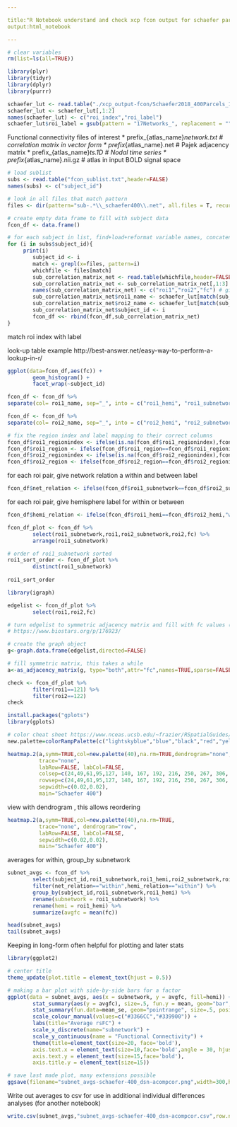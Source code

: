 ```yaml
---

title:"R Notebook understand and check xcp fcon output for schaefer parcellation
output:html_notebook

---
```



```r
# clear variables
rm(list=ls(all=TRUE))
```


```r
library(plyr)
library(tidyr)
library(dplyr)
library(purrr)
```


```r
schaefer_lut <- read.table("./xcp_output-fcon/Schaefer2018_400Parcels_17Networks_order.txt",header=FALSE)
schaefer_lut <- schaefer_lut[,1:2]
names(schaefer_lut) <- c("roi_index","roi_label")
schaefer_lut$roi_label = gsub(pattern = "17Networks_", replacement = "", x = schaefer_lut$roi_label)  
```


Functional connectivity files of interest
* prefix_{atlas_name}_network.txt # correlation matrix in vector form
* prefix_{atlas_name}.net # Pajek adjacency matrix
* prefix_{atlas_name}_ts.1D # Nodal time series
* prefix_{atlas_name}.nii.gz # atlas in input BOLD signal space


```r

# load sublist
subs <- read.table("fcon_sublist.txt",header=FALSE)
names(subs) <- c("subject_id")

# look in all files that match pattern 
files <- dir(pattern="sub-.*\\_schaefer400\\.net", all.files = T, recursive=T)

# create empty data frame to fill with subject data
fcon_df <- data.frame()

# for each subject in list, find+load+reformat variable names, concatenate all subjects with rbind
for (i in subs$subject_id){
     print(i)
        subject_id <- i
        match <- grepl(x=files, pattern=i)
        whichfile <- files[match]
        sub_correlation_matrix_net <- read.table(whichfile,header=FALSE,sep=" ",skip=2)
        sub_correlation_matrix_net <- sub_correlation_matrix_net[,1:3] 
        names(sub_correlation_matrix_net) <- c("roi1","roi2","fc") # give headers
        sub_correlation_matrix_net$roi1_name <- schaefer_lut[match(sub_correlation_matrix_net$roi1,schaefer_lut$roi_index),"roi_label"]
        sub_correlation_matrix_net$roi2_name <- schaefer_lut[match(sub_correlation_matrix_net$roi2,schaefer_lut$roi_index),"roi_label"]
        sub_correlation_matrix_net$subject_id <- i
        fcon_df <<- rbind(fcon_df,sub_correlation_matrix_net)
}

```

match roi index with label

look-up table example
http://best-answer.net/easy-way-to-perform-a-lookup-in-r/


```r
ggplot(data=fcon_df,aes(fc)) +
        geom_histogram() +
        facet_wrap(~subject_id)
```



```r
fcon_df <- fcon_df %>%
separate(col= roi1_name, sep="_", into = c("roi1_hemi", "roi1_subnetwork", "roi1_region", "roi1_regionindex"))

fcon_df <- fcon_df %>%
separate(col= roi2_name, sep="_", into = c("roi2_hemi", "roi2_subnetwork", "roi2_region", "roi2_regionindex"))
```


```r
# fix the region index and label mapping to their correct columns
fcon_df$roi1_regionindex <- ifelse(is.na(fcon_df$roi1_regionindex),fcon_df$roi1_region,fcon_df$roi1_regionindex)
fcon_df$roi1_region <- ifelse(fcon_df$roi1_region==fcon_df$roi1_regionindex," ",fcon_df$roi1_region)
fcon_df$roi2_regionindex <- ifelse(is.na(fcon_df$roi2_regionindex),fcon_df$roi2_region,fcon_df$roi2_regionindex)
fcon_df$roi2_region <- ifelse(fcon_df$roi2_region==fcon_df$roi2_regionindex," ",fcon_df$roi2_region)

```


for each roi pair, give network relation a within and between label 
```r
fcon_df$net_relation <- ifelse(fcon_df$roi1_subnetwork==fcon_df$roi2_subnetwork,"within","between")
```

for each roi pair, give hemisphere label for within or between
```r
fcon_df$hemi_relation <- ifelse(fcon_df$roi1_hemi==fcon_df$roi2_hemi,"within","between")
```


```r
fcon_df_plot <- fcon_df %>%
        select(roi1_subnetwork,roi1,roi2_subnetwork,roi2,fc) %>%
        arrange(roi1_subnetwork)

# order of roi1_subnetwork sorted
roi1_sort_order <- fcon_df_plot %>%
        distinct(roi1_subnetwork) 
        
roi1_sort_order
```

```r
library(igraph)

edgelist <- fcon_df_plot %>%
        select(roi1,roi2,fc)

# turn edgelist to symmetric adjacency matrix and fill with fc values (rather than count)
# https://www.biostars.org/p/176923/

# create the graph object
g<-graph.data.frame(edgelist,directed=FALSE)

# fill symmetric matrix, this takes a while
a<-as_adjacency_matrix(g, type="both",attr="fc",names=TRUE,sparse=FALSE)
```


```r
check <- fcon_df_plot %>%
        filter(roi1==121) %>%
        filter(roi2==122)
check
```


```r
install.packages("gplots")
library(gplots)

# color cheat sheet https://www.nceas.ucsb.edu/~frazier/RSpatialGuides/colorPaletteCheatsheet.pdf
new.palette=colorRampPalette(c("lightskyblue","blue","black","red","yellow"),space="rgb") 

heatmap.2(a,symm=TRUE,col=new.palette(40),na.rm=TRUE,dendrogram="none",Rowv=FALSE,Colv=FALSE,
          trace="none", 
          labRow=FALSE, labCol=FALSE,
          colsep=c(24,49,61,95,127, 140, 167, 192, 216, 250, 267, 306, 337, 353, 377, 400), 
          rowsep=c(24,49,61,95,127, 140, 167, 192, 216, 250, 267, 306, 337, 353, 377, 400),
          sepwidth=c(0.02,0.02),
          main="Schaefer 400")


```


view with dendrogram , this allows reordering
```r
heatmap.2(a,symm=TRUE,col=new.palette(40),na.rm=TRUE,
          trace="none", dendrogram="row",
          labRow=FALSE, labCol=FALSE,
          sepwidth=c(0.02,0.02),
          main="Schaefer 400")
```


averages for within, group_by subnetwork
```r
subnet_avgs <- fcon_df %>%
        select(subject_id,roi1_subnetwork,roi1_hemi,roi2_subnetwork,roi2_hemi,fc,net_relation,hemi_relation) %>%
        filter(net_relation=="within",hemi_relation=="within") %>%
        group_by(subject_id,roi1_subnetwork,roi1_hemi) %>% 
        rename(subnetwork = roi1_subnetwork) %>% 
        rename(hemi = roi1_hemi) %>% 
        summarize(avgfc = mean(fc))

head(subnet_avgs)      
tail(subnet_avgs)     
```


Keeping in long-form often helpful for plotting and later stats
```r

library(ggplot2)

# center title
theme_update(plot.title = element_text(hjust = 0.5))

# making a bar plot with side-by-side bars for a factor
ggplot(data = subnet_avgs, aes(x = subnetwork, y = avgfc, fill=hemi)) +
        stat_summary(aes(y = avgfc), size=.5, fun.y = mean, geom="bar",size=1, position="dodge") + 
        stat_summary(fun.data=mean_se, geom="pointrange", size=.5, position=position_dodge(1)) + 
        scale_colour_manual(values=c("#3366CC","#339900")) +
        labs(title="Average rsFC") +
        scale_x_discrete(name="subnetwork") + 
        scale_y_continuous(name = "Functional Connectivity") +
        theme(title=element_text(size=20, face='bold'),
        axis.text.x = element_text(size=10,face='bold',angle = 30, hjust = 1),
        axis.text.y = element_text(size=15,face='bold'),
        axis.title.y = element_text(size=15))

# save last made plot, many extensions possible
ggsave(filename="subnet_avgs-schaefer-400_dsn-acompcor.png",width=300,height=200,units=c("mm"),dpi=300)

```



Write out averages to csv for use in additional individual differences analyses (for another notebook)

```r
write.csv(subnet_avgs,"subnet_avgs-schaefer-400_dsn-acompcor.csv",row.names=FALSE)
```

